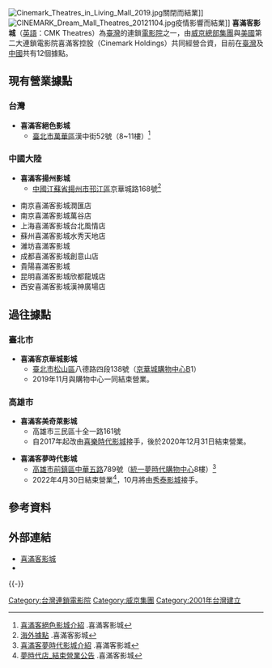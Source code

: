 {{advert|time=2019-07-27T07:06:13+00:00}}
{{Infobox Company 
| company_name = 喜滿客京華影城股份有限公司
| company_name_en = CMK Theatres
| company_logo = Cinemakr logo.png
| company_type = [[股份有限公司|股份有限公司]]
| company_slogan = 
| market_information = 
| abbreviated_name = 
| local_code_name = TW
| local_code = 16792611
| foundation = 2001年10月24日
| location ={{flagicon|TWN}}[[臺北市|臺北市]][[松山區_(臺灣)|松山區]]八德路四段138號 
| locations =12
| area_served = [[台灣|台灣]][[臺北市|臺北市]]、[[高雄市|高雄市]]<br>[[中國|中國]][[江蘇省|江蘇省]]
| key_people = 	沈慶京
| industry = 電影片映演業
| products = 
| services = 
| capital = [[新台幣|新台幣]]121,000,000元
| revenue = 
| operating_income = 
| profit = 
| market_value = 
| num_employees = 
| parent = 
| major_shareholder = [[威京總部集團|威京總部集團]]<br/>喜滿客控股<br/>中工機械股份有限公司<br/>蓁輝股份有限公司<br/>亞太工商聯股份有限公司
| divisions = 
| subsid = 
| sister =
| homepage = [http://www.cinemark.com.tw/about.asp www.cinemark.com.tw] 
| footnotes = 
| width = 
}}
[[File:Cinemark_Theatres_in_Living_Mall_2019.jpg|thumb]]關閉而結業]]
[[File:CINEMARK_Dream_Mall_Theatres_20121104.jpg|thumb]]疫情影響而結業]]
'''喜滿客影城'''（[[英語|英語]]：CMK Theatres）為[[臺灣|臺灣]]的連鎖[[電影院|電影院]]之一，由[[威京總部集團|威京總部集團]]與[[美國|美國]]第二大連鎖電影院喜滿客控股（Cinemark Holdings）共同經營合資，目前在[[臺灣|臺灣]]及[[中國|中國]]共有12個據點。

==現有營業據點==
===台灣===
*'''喜滿客絕色影城'''
**[[臺北市|臺北市]][[萬華區|萬華區]]漢中街52號（8~11樓）<ref>[https://www.cinemark.com.tw/about_page?area=2 喜滿客絕色影城介紹] {{Wayback|url=https://www.cinemark.com.tw/about_page?area=2 |date=20210722081918 }}.喜滿客影城</ref>

=== 中國大陸 ===
*'''喜滿客揚州影城'''
**[[中華人民共和國|中國]][[江蘇省|江蘇省]][[揚州市|揚州市]][[邗江區|邗江區]]京華城路168號<ref>[https://www.cinemark.com.tw/customPage_page?id=1 海外據點] {{Wayback|url=https://www.cinemark.com.tw/customPage_page?id=1 |date=20210720134918 }}.喜滿客影城</ref>

*南京喜滿客影城潤匯店
*南京喜滿客影城萬谷店
*上海喜滿客影城台北風情店
*蘇州喜滿客影城水秀天地店
*濰坊喜滿客影城
*成都喜滿客影城創意山店
*貴陽喜滿客影城
*昆明喜滿客影城欣都龍城店
*西安喜滿客影城漢神廣場店

==過往據點==
===臺北市===
*'''喜滿客京華城影城'''
**[[臺北市|臺北市]][[松山區_(臺北市)|松山區]]八德路四段138號（[[京華城購物中心|京華城購物中心]]B1）
**2019年11月與購物中心一同結束營業。

===高雄市===
*'''喜滿客美奇萊影城'''
**高雄市三民區十全一路161號
**自2017年起改由[[喜樂時代影城|喜樂時代影城]]接手，後於2020年12月31日結束營業。

*'''喜滿客夢時代影城'''
**[[高雄市|高雄市]][[前鎮區|前鎮區]][[中華五路|中華五路]]789號（[[統一夢時代購物中心|統一夢時代購物中心]]8樓）<ref>[https://www.cinemark.com.tw/about_page?area=3 喜滿客夢時代影城介紹] {{Wayback|url=https://www.cinemark.com.tw/about_page?area=3 |date=20210722081913 }}.喜滿客影城</ref>
**2022年4月30日結束營業<ref>[https://www.cinemark.com.tw/news_page?area=2&cur=1&id=62&newsType=0 夢時代店_結束營業公告] {{Wayback|url=https://www.cinemark.com.tw/news_page?area=2&cur=1&id=62&newsType=0 |date=20220301163901 }} .喜滿客影城</ref>，10月將由[[秀泰影城|秀泰影城]]接手。

== 參考資料 ==
{{reflist}}

== 外部連結 ==
* [http://www.cinemark.com.tw/ 喜滿客影城]{{Wayback|url=http://www.cinemark.com.tw/ |date=20200928193009 }}
* {{Facebook|cinemarkfans}}
{{-}}
{{一卡通}}
{{Portal bar|台灣|電影}}


[[Category:台灣連鎖電影院|Category:台灣連鎖電影院]]
[[Category:威京集團|Category:威京集團]]
[[Category:2001年台灣建立|Category:2001年台灣建立]]